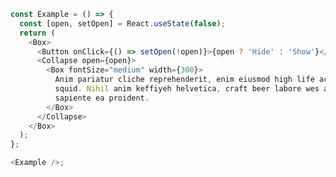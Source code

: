 ```typescript jsx
const Example = () => {
  const [open, setOpen] = React.useState(false);
  return (
    <Box>
      <Button onClick={() => setOpen(!open)}>{open ? 'Hide' : 'Show'}</Button>
      <Collapse open={open}>
        <Box fontSize="medium" width={300}>
          Anim pariatur cliche reprehenderit, enim eiusmod high life accusamus terry richardson ad
          squid. Nihil anim keffiyeh helvetica, craft beer labore wes anderson cred nesciunt
          sapiente ea proident.
        </Box>
      </Collapse>
    </Box>
  );
};

<Example />;
```
